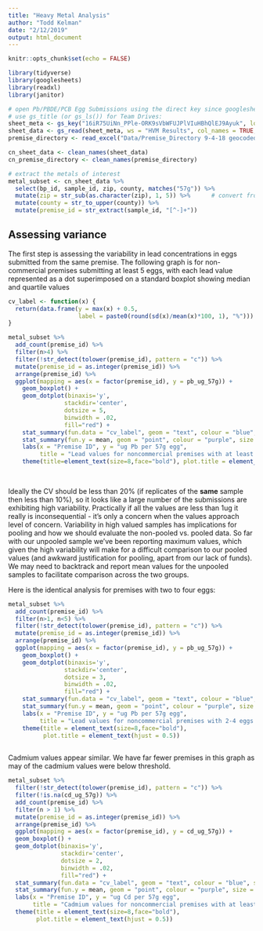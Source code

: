 ```yaml
---
title: "Heavy Metal Analysis"
author: "Todd Kelman"
date: "2/12/2019"
output: html_document
---
```


```r
knitr::opts_chunk$set(echo = FALSE)

library(tidyverse)
library(googlesheets)
library(readxl)
library(janitor)
```


```r
# open Pb/PBDE/PCB Egg Submissions using the direct key since googlesheets package can't
# use gs_title (or gs_ls()) for Team Drives:
sheet_meta <- gs_key("16iR75UiNn_PPle-ORK9sVbWFUJPlVIuHBhQlEJ9Ayuk", lookup = FALSE, visibility = "private")
sheet_data <- gs_read(sheet_meta, ws = "HVM Results", col_names = TRUE, skip = 0, verbose = TRUE, literal = FALSE)
premise_directory <- read_excel("Data/Premise_Directory 9-4-18 geocoded.xls")

cn_sheet_data <- clean_names(sheet_data)
cn_premise_directory <- clean_names(premise_directory)
```

```r
# extract the metals of interest
metal_subset <- cn_sheet_data %>% 
  select(bp_id, sample_id, zip, county, matches("57g")) %>%
  mutate(zip = str_sub(as.character(zip), 1, 5)) %>%      # convert from zip+5 to just zip
  mutate(county = str_to_upper(county)) %>%
  mutate(premise_id = str_extract(sample_id, "[^-]+")) 
```

## Assessing variance

The first step is assessing the variability in lead concentrations in eggs submitted
from the same premise.  The following graph is for non-commercial premises submitting
at least 5 eggs, with each lead value represented as a dot superimposed on a
standard boxplot showing median and quartile values

```r
cv_label <- function(x) {
  return(data.frame(y = max(x) + 0.5, 
                    label = paste0(round(sd(x)/mean(x)*100, 1), "%")))
}

metal_subset %>% 
  add_count(premise_id) %>% 
  filter(n>4) %>% 
  filter(!str_detect(tolower(premise_id), pattern = "c")) %>% 
  mutate(premise_id = as.integer(premise_id)) %>% 
  arrange(premise_id) %>% 
  ggplot(mapping = aes(x = factor(premise_id), y = pb_ug_57g)) +
    geom_boxplot() +
    geom_dotplot(binaxis='y', 
                stackdir='center', 
                dotsize = 5, 
                binwidth = .02,
                fill="red") +
    stat_summary(fun.data = "cv_label", geom = "text", colour = "blue", size = 2) +
    stat_summary(fun.y = mean, geom = "point", colour = "purple", size = 1.5) +
    labs(x = "Premise ID", y = "ug Pb per 57g egg", 
         title = "Lead values for noncommercial premises with at least 5 eggs submitted (blue = CV%, purple = mean)") +
    theme(title=element_text(size=8,face="bold"), plot.title = element_text(hjust = 0.5))
    
    
```

Ideally the CV should be less than 20% (if replicates of the **same** sample then
less than 10%), so it looks like a large number of the submissions
are exhibiting high variability. Practically if all the values are less than 1ug it really is inconsequential - it's only a concern when the values approach level of concern. Variability in high valued samples has implications for pooling and how we 
should evaluate the non-pooled vs. pooled data. So far with our unpooled sample we've been
reporting maximum values, which given the high variability will make for a difficult
comparison to our pooled values (and awkward justification for pooling, apart from
our lack of funds).  We may need to backtrack and report mean values for the unpooled
samples to facilitate comparison across the two groups.
  
Here is the identical analysis for premises with two to four eggs:  

```r
metal_subset %>% 
  add_count(premise_id) %>% 
  filter(n>1, n<5) %>% 
  filter(!str_detect(tolower(premise_id), pattern = "c")) %>% 
  mutate(premise_id = as.integer(premise_id)) %>% 
  arrange(premise_id) %>% 
  ggplot(mapping = aes(x = factor(premise_id), y = pb_ug_57g)) +
    geom_boxplot() +
    geom_dotplot(binaxis='y', 
                stackdir='center', 
                dotsize = 3, 
                binwidth = .02,
                fill="red") +
    stat_summary(fun.data = "cv_label", geom = "text", colour = "blue", size = 2) +
    stat_summary(fun.y = mean, geom = "point", colour = "purple", size = 1.5) +
    labs(x = "Premise ID", y = "ug Pb per 57g egg", 
         title = "Lead values for noncommercial premises with 2-4 eggs submitted (blue = CV%, purple = mean)") +
    theme(title = element_text(size=8,face="bold"), 
          plot.title = element_text(hjust = 0.5))
    
```

Cadmium values appear similar.  We have far fewer premises in this graph as
may of the cadmium values were below threshold.

```r
metal_subset %>% 
  filter(!str_detect(tolower(premise_id), pattern = "c")) %>% 
  filter(!is.na(cd_ug_57g)) %>% 
  add_count(premise_id) %>% 
  filter(n > 1) %>% 
  mutate(premise_id = as.integer(premise_id)) %>% 
  arrange(premise_id) %>% 
  ggplot(mapping = aes(x = factor(premise_id), y = cd_ug_57g)) +
  geom_boxplot() +
  geom_dotplot(binaxis='y', 
               stackdir='center', 
               dotsize = 2, 
               binwidth = .02,
               fill="red") +
  stat_summary(fun.data = "cv_label", geom = "text", colour = "blue", size = 2) +
  stat_summary(fun.y = mean, geom = "point", colour = "purple", size = 1.5) +
  labs(x = "Premise ID", y = "ug Cd per 57g egg", 
       title = "Cadmium values for noncommercial premises with at least 2 eggs submitted (blue = CV%, purple = mean)") +
  theme(title = element_text(size=8,face="bold"), 
        plot.title = element_text(hjust = 0.5))
```

